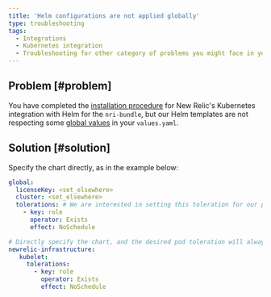 ```yaml
---
title: 'Helm configurations are not applied globally'
type: troubleshooting
tags:
  - Integrations
  - Kubernetes integration
  - Troubleshooting for other category of problems you might face in your New Relic Kubernetes integration.
---
```


## Problem [#problem]

You have completed the [installation procedure](/docs/kubernetes-monitoring-integration#install) for New Relic's Kubernetes integration with Helm for the `nri-bundle`, but our Helm templates are not respecting some [global values](https://github.com/newrelic/helm-charts/tree/master/charts/nri-bundle#values) in your `values.yaml`. 

## Solution [#solution]

Specify the chart directly, as in the example below: 

```yml
global: 
  licenseKey: <set_elsewhere>
  cluster: <set_elsewhere>
  tolerations: # We are interested in setting this toleration for our pods, but the global value is not respected for some reason 
    - key: role
      operator: Exists
      effect: NoSchedule

# Directly specify the chart, and the desired pod toleration will always be respected
newrelic-infrastructure: 
   kubelet: 
     tolerations: 
       - key: role
         operator: Exists
         effect: NoSchedule 
```
